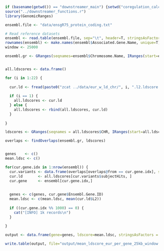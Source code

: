 ```r
if (basename(getwd()) == "downstreamer_main") {setwd("coregulation_calculations")} else {setwd("../coregulation_calculations")}
source("../downstreamer_functions.r")
library(GenomicRanges)

ensembl.file <- "data/ensgR75_protein_coding.txt"

# Read reference datasets
ensembl <- read.table(ensembl.file, sep="\t", header=T, stringsAsFactors = F)
rownames(ensembl) <- make.names(ensembl$Associated.Gene.Name, unique=T)
window <- 25000

ensembl.gr <- GRanges(seqnames=ensembl$Chromosome.Name, IRanges(start=ensembl$Gene.Start..bp. - window, end=ensembl$Gene.End..bp. + window))


all.ldscores <- data.frame()

for (i in 1:22) {
  
  cur.ld <- fread(paste0("zcat ../data/eur_w_ld_chr/", i, ".l2.ldscore.gz"), data.table=F)
  
  if (i == 1) {
    all.ldscores <- cur.ld
  } else {
    all.ldscores <- rbind(all.ldscores, cur.ld)
  }
  
}

ldscores <- GRanges(seqnames = all.ldscores$CHR, IRanges(start=all.ldscores$BP, width=1))
```


```r
overlaps <- findOverlaps(ensembl.gr, ldscores)


genes    <- c()
mean.ldsc <- c()

for(cur.gene.idx in 1:nrow(ensembl)) {
  cur.variants <- data.frame(overlaps[overlaps@from == cur.gene.idx], stringsAsFactors = F)
  cur.ld       <- all.ldscores[cur.variants$subjectHits, ]
  cur.gene     <- ensembl[cur.gene.idx,]
  
  
  genes <- c(genes, cur.gene$Ensembl.Gene.ID)
  mean.ldsc <- c(mean.ldsc, mean(cur.ld$L2))
  
  if ((cur.gene.idx %% 1000) == 0) {
    cat("[INFO] 1k records\n")
  }
  
}

output <- data.frame(gene=genes, ldscore=mean.ldsc, stringsAsFactors = F)

write.table(output, file="output/mean_ldscore_eur_per_gene_25kb_window.tsv", row.names=F, quote=F, sep="\t")
```

